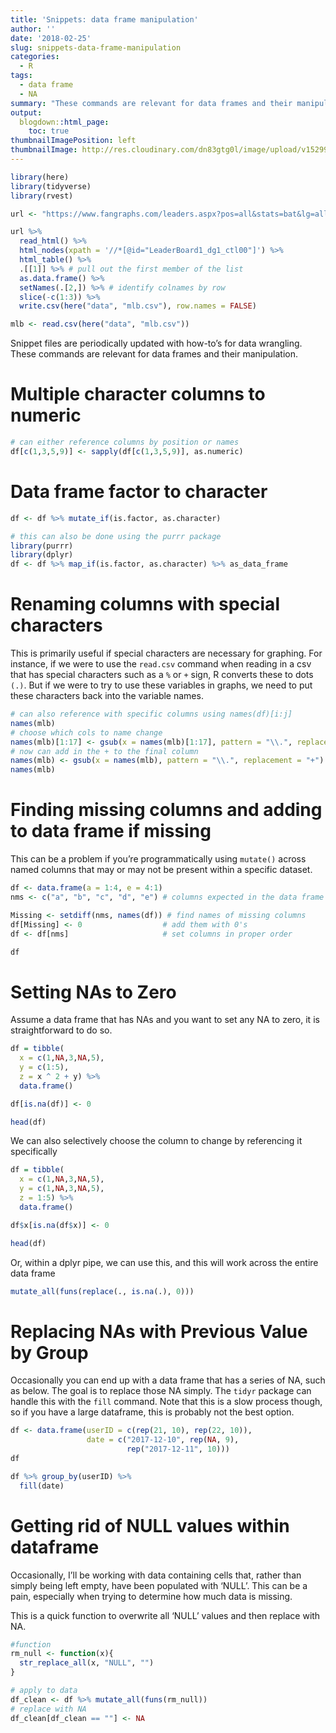 ```yaml
---
title: 'Snippets: data frame manipulation'
author: ''
date: '2018-02-25'
slug: snippets-data-frame-manipulation
categories:
  - R
tags:
  - data frame
  - NA
summary: "These commands are relevant for data frames and their manipulation."
output:
  blogdown::html_page:
    toc: true
thumbnailImagePosition: left
thumbnailImage: http://res.cloudinary.com/dn83gtg0l/image/upload/v1529964813/dots.jpg
---
```


```r
library(here)
library(tidyverse)
library(rvest)

url <- "https://www.fangraphs.com/leaders.aspx?pos=all&stats=bat&lg=all&qual=y&type=8&season=2018&month=0&season1=2018&ind=0"

url %>%
  read_html() %>%
  html_nodes(xpath = '//*[@id="LeaderBoard1_dg1_ctl00"]') %>%
  html_table() %>%
  .[[1]] %>% # pull out the first member of the list
  as.data.frame() %>%
  setNames(.[2,]) %>% # identify colnames by row
  slice(-c(1:3)) %>%
  write.csv(here("data", "mlb.csv"), row.names = FALSE)

mlb <- read.csv(here("data", "mlb.csv"))

```

Snippet files are periodically updated with how-to's for data wrangling. These commands are relevant for data frames and their manipulation. 

#  Multiple character columns to numeric
  
```r
# can either reference columns by position or names
df[c(1,3,5,9)] <- sapply(df[c(1,3,5,9)], as.numeric)
```

#  Data frame factor to character 

```r
df <- df %>% mutate_if(is.factor, as.character)

# this can also be done using the purrr package 
library(purrr)
library(dplyr)
df <- df %>% map_if(is.factor, as.character) %>% as_data_frame
```

#  Renaming columns with special characters

This is primarily useful if special characters are necessary for graphing. For instance, if we were to use the `read.csv` command when reading in a csv that has special characters such as a `%` or `+` sign, R converts these to dots `(.)`. But if we were to try to use these variables in graphs, we need to put these characters back into the variable names.  
```r
# can also reference with specific columns using names(df)[i:j]
names(mlb)
# choose which cols to name change
names(mlb)[1:17] <- gsub(x = names(mlb)[1:17], pattern = "\\.", replacement = "%")
# now can add in the + to the final column
names(mlb) <- gsub(x = names(mlb), pattern = "\\.", replacement = "+")
names(mlb)
```

# Finding missing columns and adding to data frame if missing

This can be a problem if you're programmatically using `mutate()` across named columns that may or may not be present within a specific dataset. 

```r
df <- data.frame(a = 1:4, e = 4:1)
nms <- c("a", "b", "c", "d", "e") # columns expected in the data frame

Missing <- setdiff(nms, names(df)) # find names of missing columns
df[Missing] <- 0                  # add them with 0's
df <- df[nms]                     # set columns in proper order

df
```

# Setting NAs to Zero 

Assume a data frame that has NAs and you want to set any NA to zero, it is straightforward to do so. 
```r

df = tibble(
  x = c(1,NA,3,NA,5), 
  y = c(1:5), 
  z = x ^ 2 + y) %>% 
  data.frame()

df[is.na(df)] <- 0

head(df)
```

We can also selectively choose the column to change by referencing it specifically 
```r
df = tibble(
  x = c(1,NA,3,NA,5), 
  y = c(1,NA,3,NA,5),
  z = 1:5) %>%
  data.frame()

df$x[is.na(df$x)] <- 0

head(df)
```

Or, within a dplyr pipe, we can use this, and this will work across the entire data frame 
```r
mutate_all(funs(replace(., is.na(.), 0)))
```

# Replacing NAs with Previous Value by Group

Occasionally you can end up with a data frame that has a series of NA, such as below. The goal is to replace those NA simply. The ```tidyr``` package can handle this with the ```fill``` command. Note that this is a slow process though, so if you have a large dataframe, this is probably not the best option. 
``` r
df <- data.frame(userID = c(rep(21, 10), rep(22, 10)), 
                 date = c("2017-12-10", rep(NA, 9), 
                          rep("2017-12-11", 10)))
df

df %>% group_by(userID) %>% 
  fill(date)
```

# Getting rid of NULL values within dataframe

Occasionally, I'll be working with data containing cells that, rather than simply being left empty, have been populated with 'NULL'. This can be a pain, especially when trying to determine how much data is missing. 

This is a quick function to overwrite all 'NULL' values and then replace with NA. 

```r
#function 
rm_null <- function(x){
  str_replace_all(x, "NULL", "")
}

# apply to data
df_clean <- df %>% mutate_all(funs(rm_null))
# replace with NA
df_clean[df_clean == ""] <- NA

```

